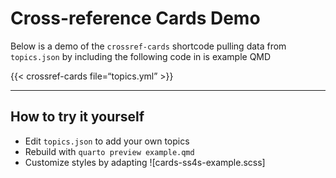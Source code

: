 # Cross-reference Cards Demo

Below is a demo of the `crossref-cards` shortcode pulling data from `topics.json`
by including the following code in is example QMD

{{< crossref-cards file="topics.yml" >}}

---

## How to try it yourself

- Edit `topics.json` to add your own topics  
- Rebuild with `quarto preview example.qmd`
- Customize styles by adapting ![cards-ss4s-example.scss]
